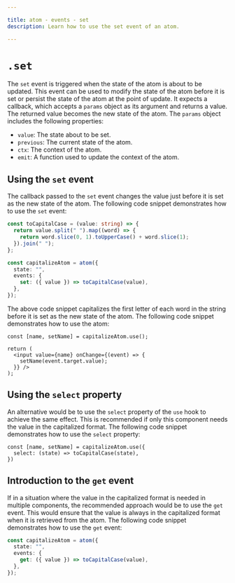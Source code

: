 ```yaml
---

title: atom - events - set
description: Learn how to use the set event of an atom.

---
```


# `.set`

The `set` event is triggered when the state of the atom is about to be updated. This event can be used to modify the state of the atom before it is set or persist the state of the atom at the point of update. It expects a callback, which accepts a `params` object as its argument and returns a value. The returned value becomes the new state of the atom. The `params` object includes the following properties:

- `value`: The state about to be set.
- `previous`: The current state of the atom.
- `ctx`: The context of the atom.
- `emit`: A function used to update the context of the atom.

## Using the `set` event

The callback passed to the `set` event changes the value just before it is set as the new state of the atom. The following code snippet demonstrates how to use the `set` event:

```typescript copy filename="to-capital-case.ts"
const toCapitalCase = (value: string) => {
  return value.split(" ").map((word) => {
    return word.slice(0, 1).toUpperCase() + word.slice(1);
  }).join(" ");
};
```

```typescript copy filename="capitalize-atom.ts"
const capitalizeAtom = atom({
  state: "",
  events: {
    set: ({ value }) => toCapitalCase(value),
  },
});
```

The above code snippet capitalizes the first letter of each word in the string before it is set as the new state of the atom. The following code snippet demonstrates how to use the atom:

```tsx copy filename="capitalize-input.tsx"
const [name, setName] = capitalizeAtom.use();

return (
  <input value={name} onChange={(event) => {
    setName(event.target.value);
  }} />
);
```

## Using the `select` property

An alternative would be to use the `select` property of the `use` hook to achieve the same effect. This is recommended if only this component needs the value in the capitalized format. The following code snippet demonstrates how to use the `select` property: 

```tsx copy
const [name, setName] = capitalizeAtom.use({
  select: (state) => toCapitalCase(state),
})
```

## Introduction to the `get` event

If in a situation where the value in the capitalized format is needed in multiple components, the recommended approach would be to use the `get` event. This would ensure that the value is always in the capitalized format when it is retrieved from the atom. The following code snippet demonstrates how to use the `get` event:

```typescript copy
const capitalizeAtom = atom({
  state: "",
  events: {
    get: ({ value }) => toCapitalCase(value),
  },
});
```